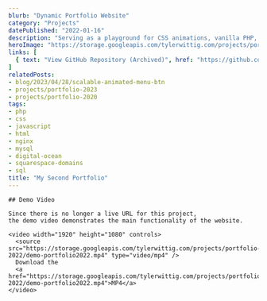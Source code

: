 ```yaml
---
blurb: "Dynamic Portfolio Website"
category: "Projects"
datePublished: "2022-01-16"
description: "Serving as a playground for CSS animations, vanilla PHP, and NGINX as I learned more about full-stack web development, this dynamic portfolio website underwent numerous design changes and a few code architecture refactors in its time active."
heroImage: "https://storage.googleapis.com/tylerwittig.com/projects/portfolio-2022/title-card.png"
links: [
  { text: "View GitHub Repository (Archived)", href: "https://github.com/twit96/portfolio-2022", },
]
relatedPosts:
- blog/2023/04/28/scalable-animated-menu-btn
- projects/portfolio-2023
- projects/portfolio-2020
tags:
- php
- css
- javascript
- html
- nginx
- mysql
- digital-ocean
- squarespace-domains
- sql
title: "My Second Portfolio"
---
```



<PostSection>
  <PostSectionContent slot="content">

    ## Demo Video

    Since there is no longer a live URL for this project,
    the demo video demonstrates the main functionality of the website.
    
    <video width="1920" height="1080" controls>
      <source src="https://storage.googleapis.com/tylerwittig.com/projects/portfolio-2022/demo-portfolio2022.mp4" type="video/mp4" />
      Download the 
      <a href="https://storage.googleapis.com/tylerwittig.com/projects/portfolio-2022/demo-portfolio2022.mp4">MP4</a>
    </video>
    
  </PostSectionContent>
</PostSection>
